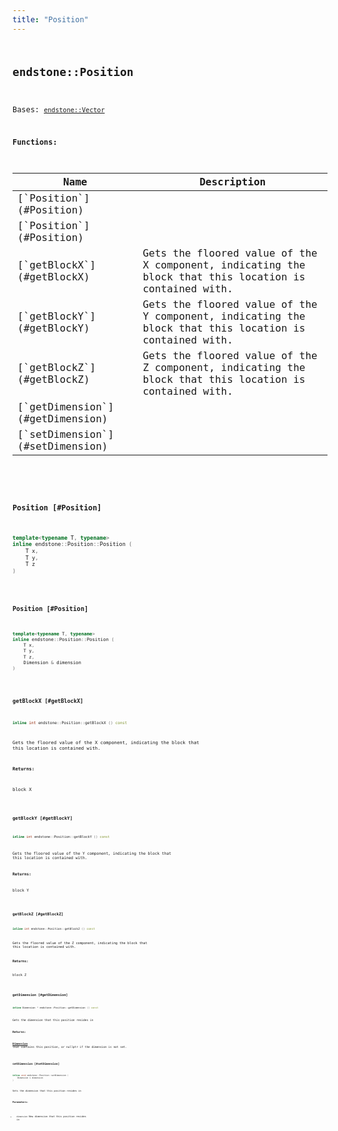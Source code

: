 ```yaml
---
title: "Position"
---
```


## <code className="doc-symbol doc-symbol-class"/> endstone::Position

Bases: [`endstone::Vector`](classendstone_1_1_vector.md)
















**Functions:**

<table>
<thead>
   <tr>
      <th>Name</th>
      <th>Description</th>
   </tr>
</thead>
<tbody>
<tr key="classendstone_1_1_position_1afd7f8dbb082f27f480135d4ba430bdaa">
    <td>[`Position`](#Position)</td>
    <td></td>
</tr>
<tr key="classendstone_1_1_position_1a4d254166aee4f58209134e7e56c16597">
    <td>[`Position`](#Position)</td>
    <td></td>
</tr>
<tr key="classendstone_1_1_position_1aabcabab4d69b6bdbe11300ff3265e09c">
    <td>[`getBlockX`](#getBlockX)</td>
    <td>Gets the floored value of the X component, indicating the block that this location is contained with.</td>
</tr>
<tr key="classendstone_1_1_position_1aba9ba0d20087e330bb959116d13c463a">
    <td>[`getBlockY`](#getBlockY)</td>
    <td>Gets the floored value of the Y component, indicating the block that this location is contained with.</td>
</tr>
<tr key="classendstone_1_1_position_1a07caf1676929d3673b2507a1ccc7a9af">
    <td>[`getBlockZ`](#getBlockZ)</td>
    <td>Gets the floored value of the Z component, indicating the block that this location is contained with.</td>
</tr>
<tr key="classendstone_1_1_position_1a02a939bf78aa4870eec36ec10e2757da">
    <td>[`getDimension`](#getDimension)</td>
    <td></td>
</tr>
<tr key="classendstone_1_1_position_1a5e78451e64148519d4a771b0d849605d">
    <td>[`setDimension`](#setDimension)</td>
    <td></td>
</tr>
</tbody>
</table>

### <code className="doc-symbol doc-symbol-function"/> Position [#Position]

```cpp
template<typename T, typename>
inline endstone::Position::Position (
    T x,
    T y,
    T z
) 
```


### <code className="doc-symbol doc-symbol-function"/> Position [#Position]

```cpp
template<typename T, typename>
inline endstone::Position::Position (
    T x,
    T y,
    T z,
    Dimension & dimension
) 
```


### <code className="doc-symbol doc-symbol-function"/> getBlockX [#getBlockX]

```cpp
inline int endstone::Position::getBlockX () const
```

Gets the floored value of the X component, indicating the block that this location is contained with.



**Returns:**

block X 





        
### <code className="doc-symbol doc-symbol-function"/> getBlockY [#getBlockY]

```cpp
inline int endstone::Position::getBlockY () const
```

Gets the floored value of the Y component, indicating the block that this location is contained with.



**Returns:**

block Y 





        
### <code className="doc-symbol doc-symbol-function"/> getBlockZ [#getBlockZ]

```cpp
inline int endstone::Position::getBlockZ () const
```

Gets the floored value of the Z component, indicating the block that this location is contained with.



**Returns:**

block Z 





        
### <code className="doc-symbol doc-symbol-function"/> getDimension [#getDimension]

```cpp
inline Dimension * endstone::Position::getDimension () const
```


Gets the dimension that this position resides in




**Returns:**

[**Dimension**](classendstone_1_1_dimension.md) that contains this position, or nullptr if the dimension is not set. 





        
### <code className="doc-symbol doc-symbol-function"/> setDimension [#setDimension]

```cpp
inline void endstone::Position::setDimension (
    Dimension & dimension
) 
```


Sets the dimension that this position resides in




**Parameters:**


* `dimension` New dimension that this position resides in 




        